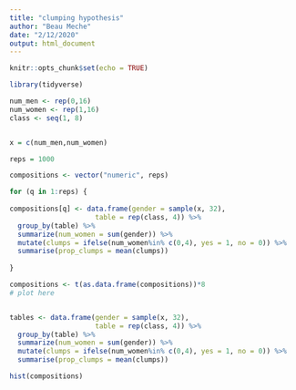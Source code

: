 ```yaml
---
title: "clumping hypothesis"
author: "Beau Meche"
date: "2/12/2020"
output: html_document
---
```


```r
knitr::opts_chunk$set(echo = TRUE)

library(tidyverse)
```

```r
num_men <- rep(0,16)
num_women <- rep(1,16)
class <- seq(1, 8)


x = c(num_men,num_women)

reps = 1000

compositions <- vector("numeric", reps)

for (q in 1:reps) {
 
compositions[q] <- data.frame(gender = sample(x, 32),
                     table = rep(class, 4)) %>% 
  group_by(table) %>% 
  summarize(num_women = sum(gender)) %>% 
  mutate(clumps = ifelse(num_women%in% c(0,4), yes = 1, no = 0)) %>% 
  summarise(prop_clumps = mean(clumps))
  
}

compositions <- t(as.data.frame(compositions))*8
# plot here


tables <- data.frame(gender = sample(x, 32),
                     table = rep(class, 4)) %>% 
  group_by(table) %>% 
  summarize(num_women = sum(gender)) %>% 
  mutate(clumps = ifelse(num_women%in% c(0,4), yes = 1, no = 0)) %>% 
  summarise(prop_clumps = mean(clumps))

hist(compositions)

```

